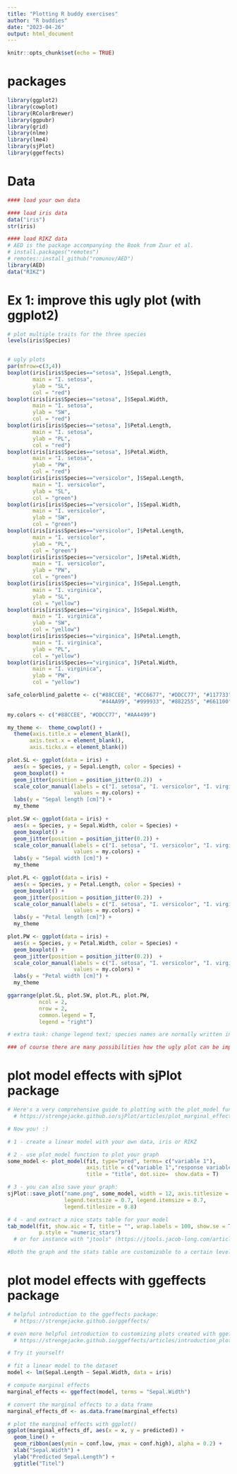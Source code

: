 ```yaml
---
title: "Plotting R buddy exercises"
author: "R buddies"
date: "2023-04-26"
output: html_document
---
```


```r
knitr::opts_chunk$set(echo = TRUE)
```

# packages
```r
library(ggplot2)
library(cowplot)
library(RColorBrewer)
library(ggpubr)
library(grid)
library(nlme)
library(lme4)
library(sjPlot)
library(ggeffects)
```

# Data
```r
#### load your own data

#### load iris data
data("iris")
str(iris)

#### load RIKZ data
# AED is the package accompanying the Book from Zuur et al.
# install.packages("remotes")
# remotes::install_github("romunov/AED")
library(AED)
data("RIKZ")
```

# Ex 1: improve this ugly plot (with ggplot2)
```r
# plot multiple traits for the three species
levels(iris$Species)


# ugly plots
par(mfrow=c(3,4)) 
boxplot(iris[iris$Species=="setosa", ]$Sepal.Length,
        main = "I. setosa",
        ylab = "SL",
        col = "red")
boxplot(iris[iris$Species=="setosa", ]$Sepal.Width,
        main = "I. setosa",
        ylab = "SW",
        col = "red")
boxplot(iris[iris$Species=="setosa", ]$Petal.Length,
        main = "I. setosa",
        ylab = "PL",
        col = "red")
boxplot(iris[iris$Species=="setosa", ]$Petal.Width,
        main = "I. setosa",
        ylab = "PW",
        col = "red")
boxplot(iris[iris$Species=="versicolor", ]$Sepal.Length,
        main = "I. versicolor",
        ylab = "SL",
        col = "green")
boxplot(iris[iris$Species=="versicolor", ]$Sepal.Width,
        main = "I. versicolor",
        ylab = "SW",
        col = "green")
boxplot(iris[iris$Species=="versicolor", ]$Petal.Length,
        main = "I. versicolor",
        ylab = "PL",
        col = "green")
boxplot(iris[iris$Species=="versicolor", ]$Petal.Width,
        main = "I. versicolor",
        ylab = "PW",
        col = "green")
boxplot(iris[iris$Species=="virginica", ]$Sepal.Length,
        main = "I. virginica",
        ylab = "SL",
        col = "yellow")
boxplot(iris[iris$Species=="virginica", ]$Sepal.Width,
        main = "I. virginica",
        ylab = "SW",
        col = "yellow")
boxplot(iris[iris$Species=="virginica", ]$Petal.Length,
        main = "I. virginica",
        ylab = "PL",
        col = "yellow")
boxplot(iris[iris$Species=="virginica", ]$Petal.Width,
        main = "I. virginica",
        ylab = "PW",
        col = "yellow")

```
```r
safe_colorblind_palette <- c("#88CCEE", "#CC6677", "#DDCC77", "#117733", "#332288", "#AA4499", 
                             "#44AA99", "#999933", "#882255", "#661100", "#6699CC", "#888888")
                             
my.colors <- c("#88CCEE", "#DDCC77", "#AA4499")

my_theme <-  theme_cowplot() +
  theme(axis.title.x = element_blank(),
       axis.text.x = element_blank(),
       axis.ticks.x = element_blank())

plot.SL <- ggplot(data = iris) +
  aes(x = Species, y = Sepal.Length, color = Species) +
  geom_boxplot() +
  geom_jitter(position = position_jitter(0.2))  +
  scale_color_manual(labels = c("I. setosa", "I. versicolor", "I. virginica"), 
                     values = my.colors) +
  labs(y = "Sepal length [cm]") +
  my_theme

plot.SW <- ggplot(data = iris) +
  aes(x = Species, y = Sepal.Width, color = Species) +
  geom_boxplot() +
  geom_jitter(position = position_jitter(0.2)) +
  scale_color_manual(labels = c("I. setosa", "I. versicolor", "I. virginica"), 
                     values = my.colors) +
  labs(y = "Sepal width [cm]") +
  my_theme

plot.PL <- ggplot(data = iris) +
  aes(x = Species, y = Petal.Length, color = Species) +
  geom_boxplot() +
  geom_jitter(position = position_jitter(0.2))  +
  scale_color_manual(labels = c("I. setosa", "I. versicolor", "I. virginica"), 
                     values = my.colors) +
  labs(y = "Petal length [cm]") +
  my_theme

plot.PW <- ggplot(data = iris) +
  aes(x = Species, y = Petal.Width, color = Species) +
  geom_boxplot() +
  geom_jitter(position = position_jitter(0.2))  +
  scale_color_manual(labels = c("I. setosa", "I. versicolor", "I. virginica"), 
                     values = my.colors) +
  labs(y = "Petal width [cm]") +
  my_theme

ggarrange(plot.SL, plot.SW, plot.PL, plot.PW,
          ncol = 2,
          nrow = 2,
          common.legend = T,
          legend = "right")

# extra task: change legend text; species names are normally written in italic

### of course there are many possibilities how the ugly plot can be improved! Also, this code is probably not the shortest for this purpose.
```


# plot model effects with sjPlot package
```r
# Here's a very comprehensive guide to plotting with the plot_model function:
  # https://strengejacke.github.io/sjPlot/articles/plot_marginal_effects.html

# Now you! :)

# 1 - create a linear model with your own data, iris or RIKZ

# 2 - use plot_model function to plot your graph
some_model <- plot_model(fit, type="pred", terms= c("variable 1"), 
                         axis.title = c("variable 1","response variable"), 
                         title = "title", dot.size=  show.data = T)

# 3 - you can also save your graph:
sjPlot::save_plot("name.png", some_model, width = 12, axis.titlesize = 0.8, 
                  legend.textsize = 0.7, legend.itemsize = 0.7,
                  legend.titlesize = 0.8)

# 4 - and extract a nice stats table for your model
tab_model(fit, show.aic = T, title = "", wrap.labels = 100, show.se = T, 
          p.style = "numeric_stars")
  # or for instance with "jtools" (https://jtools.jacob-long.com/articles/summ.html)

#Both the graph and the stats table are customizable to a certain level, feel free to work out their limitations!
```

# plot model effects with ggeffects package
```r
# helpful introduction to the ggeffects package:
  # https://strengejacke.github.io/ggeffects/

# even more helpful introduction to customizing plots created with ggeffects package:
  # https://strengejacke.github.io/ggeffects/articles/introduction_plotcustomize.html

# Try it yourself!

# fit a linear model to the dataset
model <- lm(Sepal.Length ~ Sepal.Width, data = iris)

# compute marginal effects
marginal_effects <- ggeffect(model, terms = "Sepal.Width")

# convert the marginal effects to a data frame
marginal_effects_df <- as.data.frame(marginal_effects)

# plot the marginal effects with ggplot()
ggplot(marginal_effects_df, aes(x = x, y = predicted)) +
  geom_line() +
  geom_ribbon(aes(ymin = conf.low, ymax = conf.high), alpha = 0.2) +
  xlab("Sepal.Width") +
  ylab("Predicted Sepal.Length") +
  ggtitle("Titel")

```

